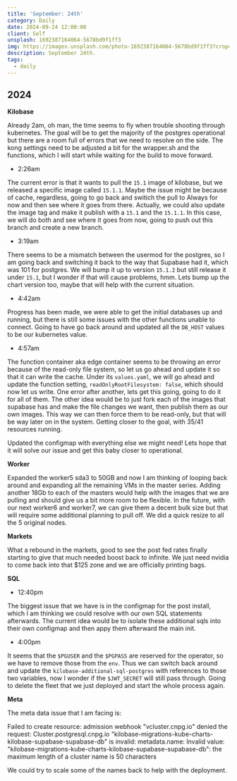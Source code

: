 ```yaml
---
title: 'September: 24th'
category: Daily
date: 2024-09-24 12:00:00
client: Self
unsplash: 1692387164064-5678bd9f1ff3
img: https://images.unsplash.com/photo-1692387164064-5678bd9f1ff3?crop=entropy&cs=srgb&fm=jpg&ixid=MnwzNjM5Nzd8MHwxfHJhbmRvbXx8fHx8fHx8fDE2ODE3NDg2ODY&ixlib=rb-4.0.3&q=85
description: September 24th. 
tags:
  - daily
---
```



## 2024

**Kilobase**

Already 2am, oh man, the time seems to fly when trouble shooting through kubernetes.
The goal will be to get the majority of the postgres operational but there are a room full of errors that we need to resolve on the side.
The kong settings need to be adjusted a bit for the wrapper.sh and the functions, which I will start while waiting for the build to move forward.

- 2:26am

The current error is that it wants to pull the `15.1` image of kilobase, but we released a specific image called `15.1.1`.
Maybe the issue might be because of cache, regardless, going to go back and switich the pull to Always for now and then see where it goes from there.
Actually, we could also update the image tag and make it publish with a `15.1` and the `15.1.1`.
In this case, we will do both and see where it goes from now, going to push out this branch and create a new branch.

- 3:19am

There seems to be a mismatch between the usermod for the postgres, so I am going back and switching it back to the way that Supabase had it, which was 101 for postgres.
We will bump it up to version `15.1.2` but still release it under `15.1`, but I wonder if that will cause problems, hmm.
Lets bump up the chart version too, maybe that will help with the current situation.

- 4:42am

Progress has been made, we were able to get the initial databases up and running, but there is still some issues with the other functions unable to connect.
Going to have go back around and updated all the `DB_HOST` values to be our kubernetes value.

- 4:57am

The function container aka edge container seems to be throwing an error because of the read-only file system, so let us go ahead and update it so that it can write the cache.
Under its `values.yaml`, we will go ahead and update the function setting, `readOnlyRootFilesystem: false`, which should now let us write.
One error after another, lets get this going, going to do it for all of them.
The other idea would be to just fork each of the images that supabase has and make the file changes we want, then publish them as our own images.
This way we can then force them to be read-only, but that will be way later on in the system.
Getting closer to the goal, with 35/41 resources running.

Updated the configmap with everything else we might need! Lets hope that it will solve our issue and get this baby closer to operational.


**Worker**

Expanded the worker5 sda3 to 50GB and now I am thinking of looping back around and expanding all the remaining VMs in the master series.
Adding another 18Gb to each of the masters would help with the images that we are pulling and should give us a bit more room to be flexible.
In the future, with our next worker6 and worker7, we can give them a decent bulk size but that will require some additional planning to pull off.
We did a quick resize to all the 5 original nodes.

**Markets**

What a rebound in the markets, good to see the post fed rates finally starting to give that much needed boost back to infinite.
We just need nvidia to come back into that $125 zone and we are officially printing bags.

**SQL**

- 12:40pm

The biggest issue that we have is in the configmap for the post install, which I am thinking we could resolve with our own SQL statements afterwards.
The current idea would be to isolate these additional sqls into their own configmap and then appy them afterward the main init.

- 4:00pm

It seems that the `$PGUSER` and the `$PGPASS` are reserved for the operator, so we have to remove those from the `env`.
Thus we can switch back around and update the `kilobase-additional-sql-postgres` with references to those two variables, now I wonder if the `$JWT_SECRET` will still pass through.
Going to delete the fleet that we just deployed and start the whole process again.

**Meta**

The meta data issue that I am facing is:

Failed to create resource: admission webhook "vcluster.cnpg.io" denied the request: 
Cluster.postgresql.cnpg.io "kilobase-migrations-kube-charts-kilobase-supabase-supabase-db" is invalid:
metadata.name: Invalid value: "kilobase-migrations-kube-charts-kilobase-supabase-supabase-db": the maximum length of a cluster name is 50 characters

We could try to scale some of the names back to help with the deployment.
